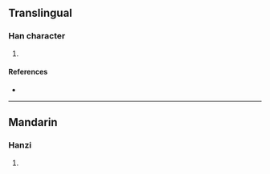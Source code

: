 {{character info/new}}
==Translingual==

===Han character===
{{Han char|rn=85|rad=水|as=11|sn=14|four=|canj=EYTU,XEYTU|ids=⿰氵竟}}

# {{defn|Han|sort=水11}}

====References====
* {{Han ref|kx=0643.310|dkj=18077|dj=1051.110|hdz=31728.040|uh=6EF0|ud=28400}}

----

==Mandarin==

===Hanzi===
{{cmn-hanzi|pin=[[jiǎng]] ([[jiang3]]), [[lín]] ([[lin2]]), [[qīn]] ([[qin1]]), [[sēn]] ([[sen1]])|wg=chiang<sup>3</sup>, lin<sup>2</sup>, ch'in<sup>1</sup>, sen<sup>1</sup>}}

# {{defn|lang=cmn|sort=水11}}